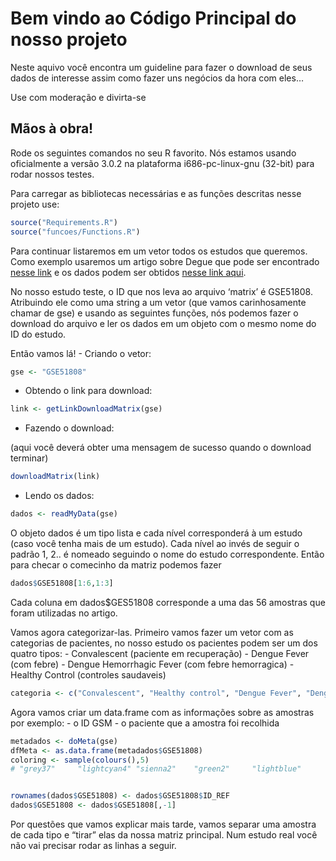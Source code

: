 # Bem vindo ao Código Principal do nosso projeto
Neste aquivo você encontra um guideline para fazer o download de seus dados de interesse
assim como fazer uns negócios da hora com eles...

Use com moderação e divirta-se

Mãos à obra!
-------------------------------
Rode os seguintes comandos no seu R favorito. Nós estamos usando oficialmente 
a versão 3.0.2 na plataforma i686-pc-linux-gnu (32-bit) para rodar nossos 
testes.

Para carregar as bibliotecas necessárias e as funções descritas nesse projeto use:
```r
source("Requirements.R")
source("funcoes/Functions.R")
```

Para continuar listaremos em um vetor todos os estudos que queremos. Como
exemplo usaremos um artigo sobre Degue que pode ser encontrado [nesse link](http://www.ncbi.nlm.nih.gov/pmc/articles/PMC4116428/)
e os dados podem ser obtidos [nesse link aqui](http://www.ncbi.nlm.nih.gov/geo/query/acc.cgi?acc=GSE51808).

No nosso estudo teste, o ID que nos leva ao arquivo 'matrix' é GSE51808. 
Atribuindo ele como uma string a um vetor (que vamos carinhosamente chamar de gse)
e usando as seguintes funções, nós podemos fazer o download do arquivo
e ler os dados em um objeto com o mesmo nome do ID do estudo.

Então vamos lá!
- Criando o vetor:
```r
gse <- "GSE51808"
```
- Obtendo o link para download:
```r
link <- getLinkDownloadMatrix(gse)
```
- Fazendo o download:

(aqui você deverá obter uma mensagem de sucesso quando o download terminar)
```r
downloadMatrix(link)
```
- Lendo os dados:
```r
dados <- readMyData(gse)
```
O objeto dados é um tipo lista e cada nível corresponderá à um estudo (caso
você tenha mais de um estudo). Cada nível ao invés de seguir o padrão 1, 2..
é nomeado seguindo o nome do estudo correspondente.
Então para checar o comecinho da matriz podemos fazer
```r
dados$GSE51808[1:6,1:3]
```
Cada coluna em dados$GES51808 corresponde a uma das 56 amostras que foram 
utilizadas no artigo.

Vamos agora categorizar-las. Primeiro vamos fazer um vetor com as categorias de
pacientes, no nosso estudo os pacientes podem ser um dos quatro tipos:
- Convalescent (paciente em recuperação)
- Dengue Fever (com febre)
- Dengue Hemorrhagic Fever (com febre hemorragica)
- Healthy Control (controles saudaveis)
```r
categoria <- c("Convalescent", "Healthy control", "Dengue Fever", "Dengue Hemorrhagic Fever")
```
Agora vamos criar um data.frame com as informações sobre as amostras por exemplo:
- o ID GSM
- o paciente que a amostra foi recolhida
```r
metadados <- doMeta(gse)
dfMeta <- as.data.frame(metadados$GSE51808)
coloring <- sample(colours(),5)
# "grey37"     "lightcyan4" "sienna2"    "green2"     "lightblue"


rownames(dados$GSE51808) <- dados$GSE51808$ID_REF
dados$GSE51808 <- dados$GSE51808[,-1]


```
Por questões que vamos explicar mais tarde, vamos separar uma amostra de cada
tipo e "tirar" elas da nossa matriz principal. Num estudo real você não vai
precisar rodar as linhas a seguir.
```r

```

